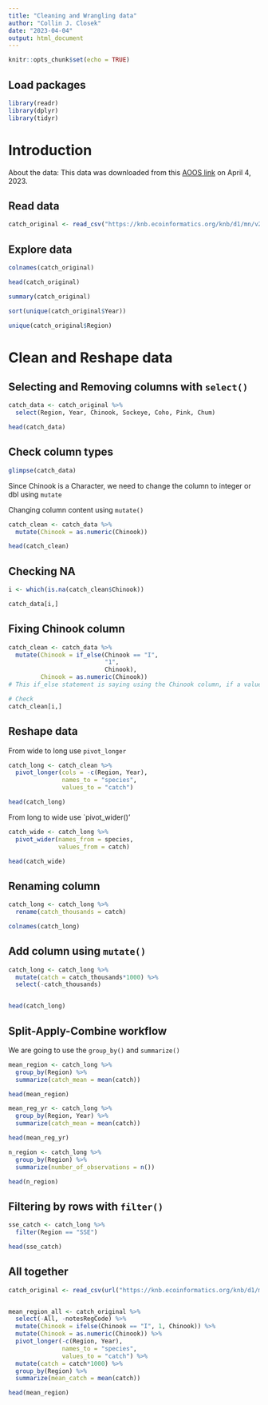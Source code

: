 ```yaml
---
title: "Cleaning and Wrangling data"
author: "Collin J. Closek"
date: "2023-04-04"
output: html_document
---
```


```r
knitr::opts_chunk$set(echo = TRUE)
```

## Load packages
```r
library(readr)
library(dplyr)
library(tidyr)
```




# Introduction
About the data:
This data was downloaded from this [AOOS link](https://knb.ecoinformatics.org/view/df35b.304.2#df35b.302.1) on April 4, 2023.


## Read data
```r
catch_original <- read_csv("https://knb.ecoinformatics.org/knb/d1/mn/v2/object/df35b.302.1")
```

## Explore data
```r
colnames(catch_original)

head(catch_original)

summary(catch_original)

sort(unique(catch_original$Year))

unique(catch_original$Region)
```


# Clean and Reshape data



## Selecting and Removing columns with `select()`

```r

catch_data <- catch_original %>%
  select(Region, Year, Chinook, Sockeye, Coho, Pink, Chum)

head(catch_data)

```


## Check column types

```r
glimpse(catch_data)
```
Since Chinook is a Character, we need to change the column to integer or dbl using    `mutate`

Changing column content using `mutate()`
```r
catch_clean <- catch_data %>% 
  mutate(Chinook = as.numeric(Chinook))

head(catch_clean)

```
 
## Checking NA
```r

i <- which(is.na(catch_clean$Chinook))

catch_data[i,]

```
 
## Fixing Chinook column
```r
catch_clean <- catch_data %>%
  mutate(Chinook = if_else(Chinook == "I",
                           "1", 
                           Chinook),
         Chinook = as.numeric(Chinook))
# This if_else statement is saying using the Chinook column, if a value in the Chinook column is equal to "I", then replace with "1" or if not, then replace with the same value in the Chinook column. Ultimately, the Chinook column was a character rather than numeric, so you change the column to numeric.

# Check
catch_clean[i,]
```


## Reshape data
From wide to long use `pivot_longer`
```r
catch_long <- catch_clean %>% 
  pivot_longer(cols = -c(Region, Year),
               names_to = "species",
               values_to = "catch")

head(catch_long)
```

From long to wide use `pivot_wider()'
```r

catch_wide <- catch_long %>% 
  pivot_wider(names_from = species,
              values_from = catch)

head(catch_wide)
```


## Renaming column
```r
catch_long <- catch_long %>% 
  rename(catch_thousands = catch)

colnames(catch_long)

```


## Add column using `mutate()`

```r

catch_long <- catch_long %>% 
  mutate(catch = catch_thousands*1000) %>% 
  select(-catch_thousands)


head(catch_long)
```


## Split-Apply-Combine workflow
We are going to use the `group_by()` and `summarize()`
```r

mean_region <- catch_long %>% 
  group_by(Region) %>% 
  summarize(catch_mean = mean(catch))

head(mean_region)

mean_reg_yr <- catch_long %>% 
  group_by(Region, Year) %>% 
  summarize(catch_mean = mean(catch))

head(mean_reg_yr)

n_region <- catch_long %>% 
  group_by(Region) %>% 
  summarize(number_of_observations = n())

head(n_region)
```

## Filtering by rows with `filter()`
```r

sse_catch <- catch_long %>% 
  filter(Region == "SSE")

head(sse_catch)

```


## All together
```r
catch_original <- read_csv(url("https://knb.ecoinformatics.org/knb/d1/mn/v2/object/df35b.302.1", method = "libcurl"))


mean_region_all <- catch_original %>%
  select(-All, -notesRegCode) %>% 
  mutate(Chinook = ifelse(Chinook == "I", 1, Chinook)) %>% 
  mutate(Chinook = as.numeric(Chinook)) %>% 
  pivot_longer(-c(Region, Year), 
               names_to = "species", 
               values_to = "catch") %>%
  mutate(catch = catch*1000) %>% 
  group_by(Region) %>% 
  summarize(mean_catch = mean(catch))

head(mean_region)
```

